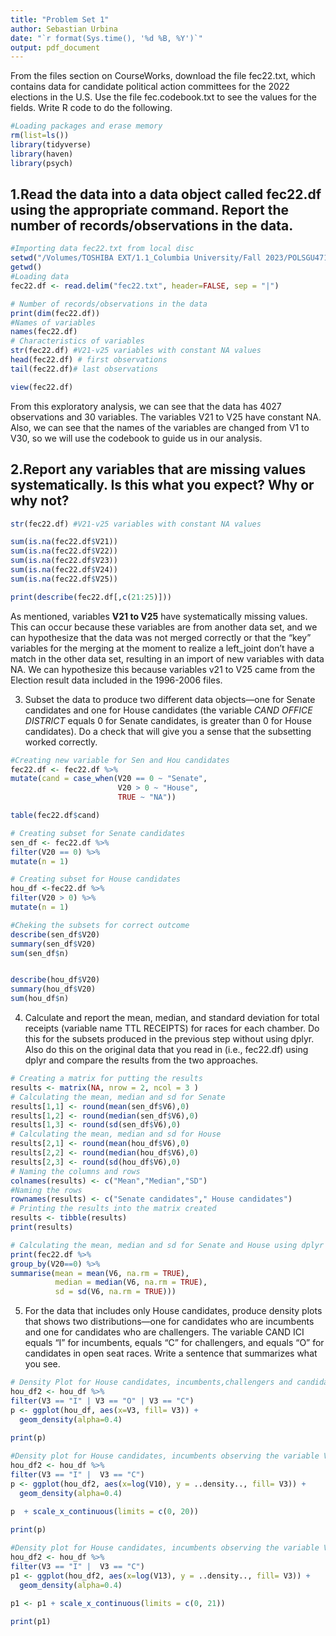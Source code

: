 ```yaml
---
title: "Problem Set 1"
author: Sebastian Urbina
date: "`r format(Sys.time(), '%d %B, %Y')`" 
output: pdf_document
---
```

From the files section on CourseWorks, download the file fec22.txt, which contains data for candidate political action committees for the 2022 elections in the U.S. Use the file fec.codebook.txt to see the values for the fields. Write R code to do the following.

```r
#Loading packages and erase memory
rm(list=ls())
library(tidyverse)
library(haven)
library(psych)
```

## 1.Read the data into a data object called fec22.df using the appropriate command. Report the number of records/observations in the data.

```r
#Importing data fec22.txt from local disc 
setwd("/Volumes/TOSHIBA EXT/1.1_Columbia University/Fall 2023/POLSGU4716_001_2023_3 - Data Science for Political Analytics/data_science_pol_anlt/Homework/")
getwd()
#Loading data
fec22.df <- read.delim("fec22.txt", header=FALSE, sep = "|")
```


```r
# Number of records/observations in the data
print(dim(fec22.df))
#Names of variables
names(fec22.df)
# Characteristics of variables
str(fec22.df) #V21-v25 variables with constant NA values
head(fec22.df) # first observations
tail(fec22.df)# last observations

view(fec22.df)
```
From this exploratory analysis, we can see that the data has 4027 observations and 30 variables. The variables V21 to V25 have constant NA.
Also, we can see that the names of the variables are changed from V1 to V30, so we will use the codebook to guide us in our analysis.



## 2.Report any variables that are missing values systematically. Is this what you expect? Why or why not?

```r
str(fec22.df) #V21-v25 variables with constant NA values

sum(is.na(fec22.df$V21))
sum(is.na(fec22.df$V22))
sum(is.na(fec22.df$V23))
sum(is.na(fec22.df$V24))
sum(is.na(fec22.df$V25))

print(describe(fec22.df[,c(21:25)]))

```

As mentioned, variables __V21 to V25__ have systematically missing values. This can occur because these variables are from another data set, and we can hypothesize that the data was not merged correctly or that the "key" variables for the merging at the moment to realize a left_joint don't have a match in the other data set, resulting in an import of new variables with data NA. We can hypothesize this because variables v21 to V25 came from the Election result data included in the 1996-2006 files.


3. Subset the data to produce two different data objects—one for Senate candidates and one for House candidates (the variable *CAND OFFICE DISTRICT* equals 0 for Senate candidates, is greater than 0 for House candidates). Do a check that will give you a sense that the subsetting worked correctly.

```r
#Creating new variable for Sen and Hou candidates
fec22.df <- fec22.df %>%
mutate(cand = case_when(V20 == 0 ~ "Senate",
                        V20 > 0 ~ "House",
                        TRUE ~ "NA"))

table(fec22.df$cand)

# Creating subset for Senate candidates
sen_df <- fec22.df %>%
filter(V20 == 0) %>%
mutate(n = 1)

# Creating subset for House candidates
hou_df <-fec22.df %>%
filter(V20 > 0) %>%
mutate(n = 1)

#Cheking the subsets for correct outcome
describe(sen_df$V20)
summary(sen_df$V20)
sum(sen_df$n)


describe(hou_df$V20)
summary(hou_df$V20)
sum(hou_df$n)
```


4. Calculate and report the mean, median, and standard deviation for total receipts (variable name TTL RECEIPTS) for races for each chamber. Do this for the subsets produced in the previous step without using dplyr. Also do this on the original data that you read in (i.e., fec22.df) using dplyr and compare the results from the two approaches. 

```r
# Creating a matrix for putting the results
results <- matrix(NA, nrow = 2, ncol = 3 ) 
# Calculating the mean, median and sd for Senate
results[1,1] <- round(mean(sen_df$V6),0)
results[1,2] <- round(median(sen_df$V6),0)
results[1,3] <- round(sd(sen_df$V6),0)
# Calculating the mean, median and sd for House
results[2,1] <- round(mean(hou_df$V6),0)
results[2,2] <- round(median(hou_df$V6),0)
results[2,3] <- round(sd(hou_df$V6),0)
# Naming the columns and rows
colnames(results) <- c("Mean","Median","SD")
#Naming the rows
rownames(results) <- c("Senate candidates"," House candidates")
# Printing the results into the matrix created
results <- tibble(results)
print(results)
```


```r
# Calculating the mean, median and sd for Senate and House using dplyr and the original data, for this we need to group the data by V20 == 0, which is the variable that indicates the chamber and all the observations that not equal to 0 are House candidates.
print(fec22.df %>%
group_by(V20==0) %>%
summarise(mean = mean(V6, na.rm = TRUE),
          median = median(V6, na.rm = TRUE),
          sd = sd(V6, na.rm = TRUE)))
```


5. For the data that includes only House candidates, produce density plots that shows two distributions—one for candidates who are incumbents and one for candidates who are challengers. The variable CAND ICI equals “I” for incumbents, equals “C” for challengers, and equals “O” for candidates in open seat races. Write a sentence that summarizes what you see.

```r
# Density Plot for House candidates, incumbents,challengers and candidates in open seats.
hou_df2 <- hou_df %>%
filter(V3 == "I" | V3 == "O" | V3 == "C")
p <- ggplot(hou_df, aes(x=V3, fill= V3)) + 
  geom_density(alpha=0.4)
  
print(p)
```


```r
#Density plot for House candidates, incumbents observing the variable V10, which is the Beginning cash
hou_df2 <- hou_df %>%
filter(V3 == "I" |  V3 == "C")
p <- ggplot(hou_df2, aes(x=log(V10), y = ..density.., fill= V3)) + 
  geom_density(alpha=0.4)

p  + scale_x_continuous(limits = c(0, 20))
  
print(p)
```

```r
#Density plot for House candidates, incumbents observing the variable V10, which is the Loans from candidate
hou_df2 <- hou_df %>%
filter(V3 == "I" |  V3 == "C")
p1 <- ggplot(hou_df2, aes(x=log(V13), y = ..density.., fill= V3)) + 
  geom_density(alpha=0.4)

p1 <- p1 + scale_x_continuous(limits = c(0, 21))
  
print(p1)
```